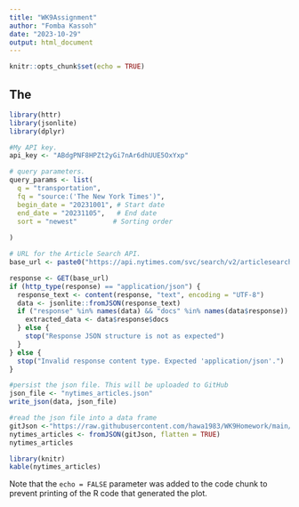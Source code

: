 ---
title: "WK9Assignment"
author: "Fomba Kassoh"
date: "2023-10-29"
output: html_document
---

```{r setup, include=FALSE}
knitr::opts_chunk$set(echo = TRUE)
```

## The 

```{r}
library(httr)
library(jsonlite)
library(dplyr)

#My API key.
api_key <- "ABdgPNF8HPZt2yGi7nAr6dhUUE5OxYxp"

# query parameters.
query_params <- list(
  q = "transportation",
  fq = "source:('The New York Times')",
  begin_date = "20231001", # Start date
  end_date = "20231105",   # End date
  sort = "newest"         # Sorting order
  
)

# URL for the Article Search API.
base_url <- paste0("https://api.nytimes.com/svc/search/v2/articlesearch.json?query_params&api-key=", api_key)

response <- GET(base_url)
if (http_type(response) == "application/json") {
  response_text <- content(response, "text", encoding = "UTF-8")
  data <- jsonlite::fromJSON(response_text)
  if ("response" %in% names(data) && "docs" %in% names(data$response)) {
    extracted_data <- data$response$docs
  } else {
    stop("Response JSON structure is not as expected")
  }
} else {
  stop("Invalid response content type. Expected 'application/json'.")
}

#persist the json file. This will be uploaded to GitHub
json_file <- "nytimes_articles.json"
write_json(data, json_file)

#read the json file into a data frame
gitJson <-"https://raw.githubusercontent.com/hawa1983/WK9Homework/main/nytimes_articles.json"
nytimes_articles <- fromJSON(gitJson, flatten = TRUE)
nytimes_articles
```



```{r, results='asis'}
library(knitr)
kable(nytimes_articles)

```

Note that the `echo = FALSE` parameter was added to the code chunk to prevent printing of the R code that generated the plot.
